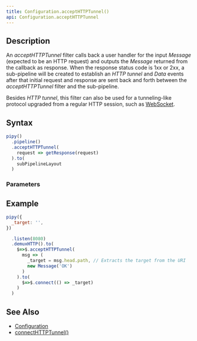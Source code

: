 ```yaml
---
title: Configuration.acceptHTTPTunnel()
api: Configuration.acceptHTTPTunnel
---
```


## Description

<Summary/>

<FilterDiagram
  name="acceptHTTPTunnel"
  input="Message + Data"
  output="Message + Data"
  subInput="Data"
  subOutput="Data"
  subType="link"
/>

An _acceptHTTPTunnel_ filter calls back a user handler for the input _Message_ (expected to be an HTTP request) and outputs the _Message_ returned from the callback as response. When the response status code is 1xx or 2xx, a sub-pipeline will be created to establish an _HTTP tunnel_ and _Data_ events after that initial request and response are sent back and forth between the _acceptHTTPTunnel_ filter and the sub-pipeline.

Besides _HTTP tunnel_, this filter can also be used for a tunneling-like protocol upgraded from a regular HTTP session, such as [WebSocket](https://en.wikipedia.org/wiki/WebSocket).

## Syntax

``` js
pipy()
  .pipeline()
  .acceptHTTPTunnel(
    request => getResponse(request)
  ).to(
    subPipelineLayout
  )
```

### Parameters

<Parameters/>

## Example

``` js
pipy({
  _target: '',
})

  .listen(8080)
  .demuxHTTP().to(
    $=>$.acceptHTTPTunnel(
      msg => (
        _target = msg.head.path, // Extracts the target from the URI
        new Message('OK')
      )
    ).to(
      $=>$.connect(() => _target)
    )
  )
```

## See Also

* [Configuration](/reference/api/Configuration)
* [connectHTTPTunnel()](/reference/api/Configuration/connectHTTPTunnel)
